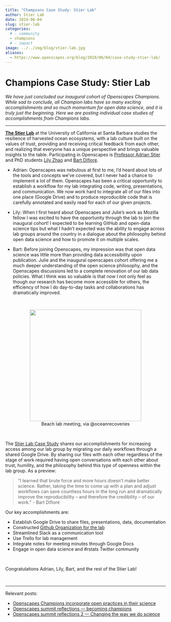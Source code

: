 ```yaml
---
title: "Champions Case Study: Stier Lab"
author: Stier Lab
date: 2019-06-04
slug: stier-lab
categories:
  # - community
  - champions
  # - impact
image: ../../img/blog/stier-lab.jpg
aliases: 
  - https://www.openscapes.org/blog/2019/06/04/case-study-stier-lab/
---
```


# Champions Case Study: Stier Lab 

*We have just concluded our inaugural cohort of Openscapes Champions. While sad to conclude, all Champion labs have so many exciting accomplishments and so much momentum for open data science, and it is truly just the beginning. Here we are posting individual case studies of accomplishments from Champions labs.*

---

[**The Stier Lab**](https://www.oceanrecoveries.com/) at the University of California at Santa Barbara studies the resilience of harvested ocean ecosystems, with a lab culture built on the values of trust, providing and receiving critical feedback from each other, and realizing that everyone has a unique perspective and brings valuable insights to the table. Participating in Openscapes is [Professor Adrian Stier](https://www.oceanrecoveries.com/people) and PhD students [Lily Zhao](https://github.com/lilyzzhao) and [Bart Difiore](https://github.com/bartdifiore).

- Adrian: Openscapes was nebulous at first to me, I’d heard about lots of the tools and concepts we’ve covered, but I never had a chance to implement a lot of them. Openscapes has been a critical opportunity to establish a workflow for my lab integrating code, writing, presentations, and communication. We now work hard to integrate all of our files into one place (Google Drive) and to produce reproducible code that is carefully annotated and easily read for each of our given projects. 

- Lily: When I first heard about Openscapes and Julie’s work as Mozilla fellow I was excited to have the opportunity through the lab to join the inaugural cohort! I expected to be learning GitHub and open-data science tips but what I hadn’t expected was the ability to engage across lab groups around the country in a dialogue about the philosophy behind open data science  and how to promote it on multiple scales.  

- Bart: Before joining Openscapes, my impression was that open data science was little more than providing data accessibility upon publication. Julie and the inaugural openscapes cohort offering me a much deeper understanding of the open science philosophy, and the Openscapes discussions led to a complete renovation of our lab data policies. What I think was so valuable is that now I not only feel as though our research has become more accessible for others, the efficiency of how I do day-to-day tasks and collaborations has dramatically improved.



<br> 

<center>
  <a><img src="/img/blog/stier-lab.jpg" width="350px"></a>
  <figcaption> Beach lab meeting, via @oceanrecoveries </figcaption>
</center>

<br>

The [Stier Lab Case Study](https://docs.google.com/document/d/1kkt-89lsFCv_d1oeKrYwcZamPa1w53H1NexfUi4a2q8/edit#) shares our accomplishments for increasing access among our lab group by migrating our daily workflows through a shared Google Drive. By sharing our files with each other regardless of the stage of work required having open conversations with each other about trust, humility, and the philosophy behind this type of openness within the lab group. As a preview: 

> "I learned that brute force and more hours doesn’t make better science. Rather, taking the time to come up with a plan and adjust workflows can save countless hours in the long run and dramatically improve the reproducibility -- and therefore the credibility -- of our work." - Bart Difiore 

Our key accomplishments are: 

- Establish Google Drive to share files, presentations, data, documentation
- Constructed [Github Organization for the lab](https://github.com/stier-lab)
- Streamlined Slack as a communication tool
- Use Trello for lab management 
- Integrate notes for meeting minutes through Google Docs
- Engage in open data science and #rstats Twitter community

<br>

Congratulations Adrian, Lily, Bart, and the rest of the Stier Lab! 

<br>

---

Relevant posts: 

- [Openscapes Champions incorporate open practices in their science](https://www.openscapes.org/blog/2019/03/27/champions-incorporate-open-science/)
- [Openscapes summit reflections — becoming champions](https://www.openscapes.org/blog/2019/04/08/summit-reflections1/)
- [Openscapes summit reflections 2 — Changing the way we do science](https://www.openscapes.org/blog/2019/04/25/summit-reflections2/)

<br>

